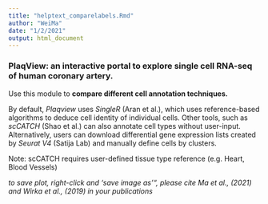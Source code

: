 ```yaml
---
title: "helptext_comparelabels.Rmd"
author: "WeiMa"
date: "1/2/2021"
output: html_document
---
```

### **PlaqView**: an interactive portal to explore single cell RNA-seq of human coronary artery.

Use this module to **compare different cell annotation techniques.** 

By default, *Plaqview* uses *SingleR* (Aran et al.), which uses reference-based algorithms to deduce cell identity of individual cells. Other tools, such as *scCATCH* (Shao et al.) can also annotate cell types without user-input. Alternatively, users can download differential gene expression lists created by *Seurat V4* (Satija Lab) and manually define cells by clusters. 

Note: scCATCH requires user-defined tissue type reference (e.g. Heart, Blood Vessels)

*to save plot, right-click and 'save image as'", please cite Ma et al., (2021) and Wirka et al., (2019) in your publications*


